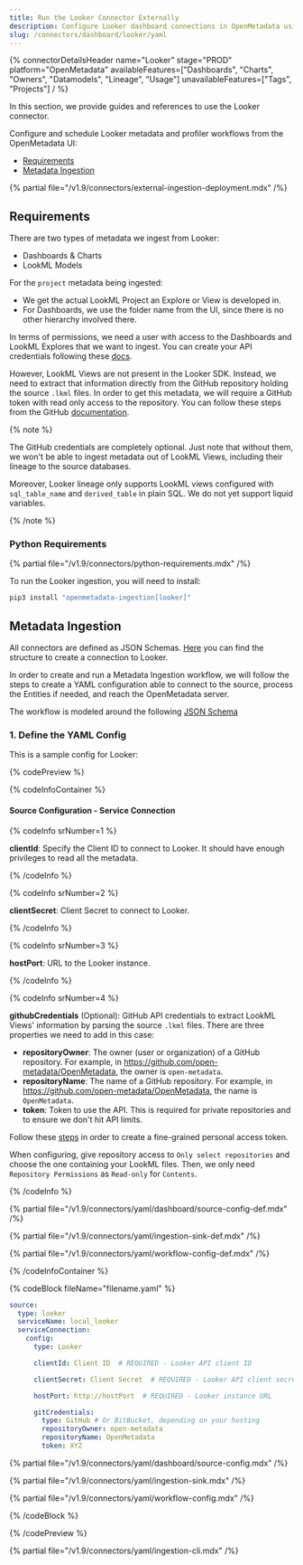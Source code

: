 ```yaml
---
title: Run the Looker Connector Externally
description: Configure Looker dashboard connections in OpenMetadata using YAML. Step-by-step setup guide with examples for seamless data catalog integration.
slug: /connectors/dashboard/looker/yaml
---
```


{% connectorDetailsHeader
  name="Looker"
  stage="PROD"
  platform="OpenMetadata"
  availableFeatures=["Dashboards", "Charts", "Owners", "Datamodels", "Lineage", "Usage"]
  unavailableFeatures=["Tags", "Projects"]
/ %}

In this section, we provide guides and references to use the Looker connector.

Configure and schedule Looker metadata and profiler workflows from the OpenMetadata UI:

- [Requirements](#requirements)
- [Metadata Ingestion](#metadata-ingestion)

{% partial file="/v1.9/connectors/external-ingestion-deployment.mdx" /%}

## Requirements

There are two types of metadata we ingest from Looker:
- Dashboards & Charts
- LookML Models

For the `project` metadata being ingested:
- We get the actual LookML Project an Explore or View is developed in.
- For Dashboards, we use the folder name from the UI, since there is no other hierarchy involved there.

In terms of permissions, we need a user with access to the Dashboards and LookML Explores that we want to ingest. You can
create your API credentials following these [docs](https://cloud.google.com/looker/docs/api-auth).

However, LookML Views are not present in the Looker SDK. Instead, we need to extract that information directly from
the GitHub repository holding the source `.lkml` files. In order to get this metadata, we will require a GitHub token
with read only access to the repository. You can follow these steps from the GitHub [documentation](https://docs.github.com/en/enterprise-server@3.4/authentication/keeping-your-account-and-data-secure/creating-a-personal-access-token).

{% note %}

The GitHub credentials are completely optional. Just note that without them, we won't be able to ingest metadata
out of LookML Views, including their lineage to the source databases.

Moreover, Looker lineage only supports LookML views configured with `sql_table_name` and `derived_table` in plain SQL.
We do not yet support liquid variables.

{% /note %}

### Python Requirements

{% partial file="/v1.9/connectors/python-requirements.mdx" /%}

To run the Looker ingestion, you will need to install:

```bash
pip3 install "openmetadata-ingestion[looker]"
```

## Metadata Ingestion

All connectors are defined as JSON Schemas. 
[Here](https://github.com/open-metadata/OpenMetadata/blob/main/openmetadata-spec/src/main/resources/json/schema/entity/services/connections/dashboard/lookerConnection.json)
you can find the structure to create a connection to Looker.

In order to create and run a Metadata Ingestion workflow, we will follow
the steps to create a YAML configuration able to connect to the source,
process the Entities if needed, and reach the OpenMetadata server.

The workflow is modeled around the following
[JSON Schema](https://github.com/open-metadata/OpenMetadata/blob/main/openmetadata-spec/src/main/resources/json/schema/metadataIngestion/workflow.json)

### 1. Define the YAML Config

This is a sample config for Looker:

{% codePreview %}

{% codeInfoContainer %}

#### Source Configuration - Service Connection

{% codeInfo srNumber=1 %}

**clientId**: Specify the Client ID to connect to Looker. It should have enough privileges to read all the metadata.

{% /codeInfo %}

{% codeInfo srNumber=2 %}

**clientSecret**: Client Secret to connect to Looker.

{% /codeInfo %}

{% codeInfo srNumber=3 %}

**hostPort**: URL to the Looker instance.

{% /codeInfo %}

{% codeInfo srNumber=4 %}

**githubCredentials** (Optional): GitHub API credentials to extract LookML Views' information by parsing the source `.lkml` files. There are three
properties we need to add in this case:

- **repositoryOwner**: The owner (user or organization) of a GitHub repository. For example, in https://github.com/open-metadata/OpenMetadata, the owner is `open-metadata`.
- **repositoryName**: The name of a GitHub repository. For example, in https://github.com/open-metadata/OpenMetadata, the name is `OpenMetadata`.
- **token**: Token to use the API. This is required for private repositories and to ensure we don't hit API limits.

Follow these [steps](https://docs.github.com/en/authentication/keeping-your-account-and-data-secure/creating-a-personal-access-token#creating-a-fine-grained-personal-access-token) in order to create a fine-grained personal access token.

When configuring, give repository access to `Only select repositories` and choose the one containing your LookML files. Then, we only need `Repository Permissions` as `Read-only` for `Contents`.


{% /codeInfo %}

{% partial file="/v1.9/connectors/yaml/dashboard/source-config-def.mdx" /%}

{% partial file="/v1.9/connectors/yaml/ingestion-sink-def.mdx" /%}

{% partial file="/v1.9/connectors/yaml/workflow-config-def.mdx" /%}

{% /codeInfoContainer %}

{% codeBlock fileName="filename.yaml" %}

```yaml {% isCodeBlock=true %}
source:
  type: looker
  serviceName: local_looker
  serviceConnection:
    config:
      type: Looker
```
```yaml {% srNumber=1 %}
      clientId: Client ID  # REQUIRED - Looker API client ID
```
```yaml {% srNumber=2 %}
      clientSecret: Client Secret  # REQUIRED - Looker API client secret
```
```yaml {% srNumber=3 %}
      hostPort: http://hostPort  # REQUIRED - Looker instance URL
```
```yaml {% srNumber=4 %}
      gitCredentials:
        type: GitHub # Or BitBucket, depending on your hosting
        repositoryOwner: open-metadata
        repositoryName: OpenMetadata
        token: XYZ
```

{% partial file="/v1.9/connectors/yaml/dashboard/source-config.mdx" /%}

{% partial file="/v1.9/connectors/yaml/ingestion-sink.mdx" /%}

{% partial file="/v1.9/connectors/yaml/workflow-config.mdx" /%}

{% /codeBlock %}

{% /codePreview %}

{% partial file="/v1.9/connectors/yaml/ingestion-cli.mdx" /%}
